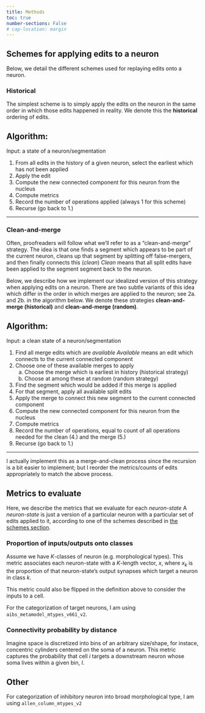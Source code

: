 ```yaml
---
title: Methods
toc: true
number-sections: False
# cap-location: margin
---
```


## Schemes for applying edits to a neuron {#sec-schemes}

Below, we detail the different schemes used for replaying edits onto a neuron.

### Historical

The simplest scheme is to simply apply the edits on the neuron in the same order in 
which those edits happened in reality. We denote this the **historical** ordering of edits.

**Algorithm:**
---

Input: a state of a neuron/segmentation

1. From all edits in the history of a given neuron, select the earliest which has not been applied
2. Apply the edit
3. Compute the new connected component for this neuron from the nucleus
4. Compute metrics
5. Record the number of operations applied (always 1 for this scheme)
6. Recurse (go back to 1.)

---

### Clean-and-merge

Often, proofreaders will follow what we'll refer to as a "clean-and-merge" strategy. The
idea is that one finds a segment which appears to be part of the current neuron, cleans
up that segment by splitting off false-mergers, and then finally connects this (*clean*) [*Clean* means that all split edits have been applied to the segment]{.aside} segment back to the neuron.

Below, we describe how we implement our idealized version of this strategy when applying
edits on a neuron. There are two subtle variants of this idea which differ in the order 
in which merges are applied to the neuron; see 2a. and 2b. in the algorithm below. We
denote these strategies **clean-and-merge (historical)** and **clean-and-merge (random)**.

**Algorithm:**
---

Input: a clean state of a neuron/segmentation

1. Find all merge edits which are *available* [*Available* means an edit which connects to the current connected component]{.aside}
2. Choose one of these available merges to apply
   a. Choose the merge which is earliest in history (historical strategy)
   b. Choose at among these at random (random strategy)
3. Find the segment which would be added if this merge is applied
4. For that segment, apply all available split edits
5. Apply the merge to connect this new segment to the current connected component
6. Compute the new connected component for this neuron from the nucleus
7. Compute metrics
8. Record the number of operations, equal to count of all operations needed for the clean (4.) and the merge (5.)
9. Recurse (go back to 1.)
 
---

::: {.callout-note}
I actually implement this as a merge-and-clean process since the recursion is a bit 
easier to implement; but I reorder the metrics/counts of edits appropriately to match
the above process. 
:::


## Metrics to evaluate

Here, we describe the metrics that we evaluate for each *neuron-state* [A *neuron-state* is just a version of a particular neuron with a particular set of edits applied to it, according to one of the schemes described in [the schemes section](#sec-schemes)]{.aside}.

### Proportion of inputs/outputs onto classes

Assume we have $K$-classes of neuron (e.g. morphological types). This metric associates
each neuron-state with a $K$-length vector, $x$, where $x_k$ is the proportion of that 
neuron-state's output synapses which target a neuron in class $k$.

This metric could also be flipped in the definition above to consider the inputs to a cell. 

::: {.callout-note}

For the categorization of target neurons, I am using `aibs_metamodel_mtypes_v661_v2`.

:::

### Connectivity probability by distance

Imagine space is discretized into bins of an arbitrary size/shape, for instace, concentric cylinders centered on the soma of a neuron. This metric captures the probability that cell $i$ targets a downstream neuron whose soma lives within a given bin, $l$. 

## Other

::: {.callout-note}

For categorization of inhibitory neuron into broad morphological type, I am using `allen_column_mtypes_v2`

:::